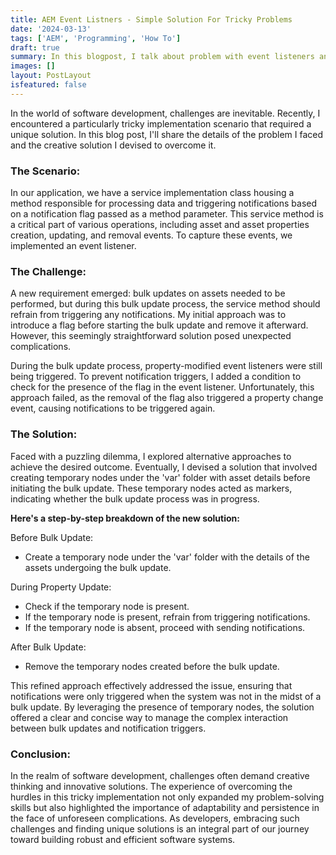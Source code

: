 ```yaml
---
title: AEM Event Listners - Simple Solution For Tricky Problems
date: '2024-03-13'
tags: ['AEM', 'Programming', 'How To']
draft: true
summary: In this blogpost, I talk about problem with event listeners and share a an easy fix to solve.
images: []
layout: PostLayout
isfeatured: false
---
```


In the world of software development, challenges are inevitable. Recently, I encountered a particularly tricky implementation scenario that required a unique solution. In this blog post, I'll share the details of the problem I faced and the creative solution I devised to overcome it.

### The Scenario:

In our application, we have a service implementation class housing a method responsible for processing data and triggering notifications based on a notification flag passed as a method parameter. This service method is a critical part of various operations, including asset and asset properties creation, updating, and removal events. To capture these events, we implemented an event listener.

### The Challenge:

A new requirement emerged: bulk updates on assets needed to be performed, but during this bulk update process, the service method should refrain from triggering any notifications. My initial approach was to introduce a flag before starting the bulk update and remove it afterward. However, this seemingly straightforward solution posed unexpected complications.

During the bulk update process, property-modified event listeners were still being triggered. To prevent notification triggers, I added a condition to check for the presence of the flag in the event listener. Unfortunately, this approach failed, as the removal of the flag also triggered a property change event, causing notifications to be triggered again.

### The Solution:

Faced with a puzzling dilemma, I explored alternative approaches to achieve the desired outcome. Eventually, I devised a solution that involved creating temporary nodes under the 'var' folder with asset details before initiating the bulk update. These temporary nodes acted as markers, indicating whether the bulk update process was in progress.

**Here's a step-by-step breakdown of the new solution:**

Before Bulk Update:

- Create a temporary node under the 'var' folder with the details of the assets undergoing the bulk update.

During Property Update:

- Check if the temporary node is present.
- If the temporary node is present, refrain from triggering notifications.
- If the temporary node is absent, proceed with sending notifications.

After Bulk Update:

- Remove the temporary nodes created before the bulk update.

This refined approach effectively addressed the issue, ensuring that notifications were only triggered when the system was not in the midst of a bulk update. By leveraging the presence of temporary nodes, the solution offered a clear and concise way to manage the complex interaction between bulk updates and notification triggers.

### Conclusion:

In the realm of software development, challenges often demand creative thinking and innovative solutions. The experience of overcoming the hurdles in this tricky implementation not only expanded my problem-solving skills but also highlighted the importance of adaptability and persistence in the face of unforeseen complications. As developers, embracing such challenges and finding unique solutions is an integral part of our journey toward building robust and efficient software systems.

